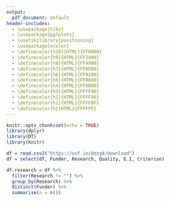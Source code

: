 ```yaml
---
output:
  pdf_document: default
header-includes: 
  - \usepackage{tikz}
  - \usepackage{pgfplots}
  - \usetikzlibrary{positioning}
  - \usepackage{xcolor}
  - \definecolor{h10}{HTML}{FF0000}
  - \definecolor{h9}{HTML}{FF2400}
  - \definecolor{h8}{HTML}{FF4900}
  - \definecolor{h7}{HTML}{FF6D00}
  - \definecolor{h6}{HTML}{FF9200}
  - \definecolor{h5}{HTML}{FFB600}
  - \definecolor{h4}{HTML}{FFDB00}
  - \definecolor{h3}{HTML}{FFFF00}
  - \definecolor{h2}{HTML}{FFFF40}
  - \definecolor{h1}{HTML}{FFFFBF}
  - \definecolor{h}{HTML}{FFFFFF}
---
```


\pagenumbering{gobble}

```r
knitr::opts_chunk$set(echo = TRUE)
library(dplyr)
library(DT)
library(knitr)
```

```r
df = read.csv2("https://osf.io/dmzg4/download")
df = select(df, Funder, Research, Quality, E.I, Criterion)
```

```r
df.research = df %>% 
  filter(Research != "") %>%
  group_by(Research) %>% 
  distinct(Funder) %>% 
  summarise(n = n())
```

\begin{tikzpicture}[
mynode/.style={rectangle, draw, text width=.75in, rounded corners, align=center},
lnode/.style={rectangle, draw, rounded corners},
]
%Nodes
\node[mynode, fill = `r paste("h",df.research$n[df.research$Research=="Relationship"], sep = "")`] (Relationship) {Relationship};
\node[mynode, fill = `r paste("h",df.research$n[df.research$Research=="Conscious Action"], sep = "")`] (Active) [below=of Relationship]	{Conscious Action};
\node[mynode, fill = `r paste("h",df.research$n[df.research$Research=="Actor"], sep = "")`] (Actor) [right=of Active]	{Actor};
\node[mynode, fill = `r paste("h",df.research$n[df.research$Research==""], sep = "")`] (Person) [right=of Relationship] {Person};
\node[] (R1) [below=of Active] { };
\node[] (R2) [below=of R1] { };
\node[mynode, fill = `r paste("h",df.research$n[df.research$Research=="Research"], sep = "")`] (Research) [below=of R2] {Research};
\node[mynode, fill = `r paste("h",df.research$n[df.research$Research=="Question at Hand"], sep = "")`] (Question) [left=of Research] {Question at Hand};
\node[mynode, fill = `r paste("h",df.research$n[df.research$Research=="New Knowledge"], sep = "")`] (New) [right=of Research] {New Knowledge};
\node[mynode, fill = `r paste("h",df.research$n[df.research$Research=="Context"], sep = "")`] (Context) [below=of New] {Context};
\node[mynode, fill = `r paste("h",df.research$n[df.research$Research=="Described Procedure"], sep = "")`] (Described) [right=of R1] {Described Procedure};
\node[mynode, fill = `r paste("h",df.research$n[df.research$Research=="Transparency"], sep = "")`] (Transparency) [below=of Context] {Transparency};
\node[mynode, fill = `r paste("h",df.research$n[df.research$Research=="Rules for Description"], sep = "")`] (Rules) [right=of Described] {Rules for Description};
\node[mynode, fill = `r paste("h",df.research$n[df.research$Research=="Provable"], sep = "")`] (Provable) [right=of New] {Provable};
\node[mynode, fill = `r paste("h",df.research$n[df.research$Research=="Beneficial"], sep = "")`] (Beneficial) [above=of Provable] {Beneficial};
\node[mynode, fill = `r paste("h",df.research$n[df.research$Research=="Target Group"], sep = "")`] (Target) [right=of Beneficial] {Target Group};
\node[mynode, fill = `r paste("h",df.research$n[df.research$Research=="Existing Knowledge"], sep = "")`] (Existing) [below=of Provable] {Existing Knowledge};
\node[mynode, fill = `r paste("h",df.research$n[df.research$Research=="Source"], sep = "")`] (Source) [below=of Existing] {Source};
\node[] (R4) [below=of Research] { };
\node[] (R5) [below=of R4] { };
\node[mynode, fill = `r paste("h",df.research$n[df.research$Research=="System of Rules"], sep = "")`] (System) [below left=of R5] {System of Rules};
\node[mynode, fill = `r paste("h",df.research$n[df.research$Research=="Scientific Method"], sep = "")`] (Scientific) [below right=of R5] {Scientific Method}; 
%Lines 
\draw[-latex] (Active.north) to [out=190,in=170] (Relationship.south);
\draw[-latex] (Relationship.south) to [out=10,in=-10] (Active.north);
\draw[-latex] (Active.east) -- (Actor.west);
\draw[-latex] (Actor.north) -- (Person.south);
\draw[-latex] (Research.north) -- (Active.south);
\draw[-latex] (Research.west) -- (Question.east);
\draw[-latex] (Research.south) -- (System.east);
\draw[-latex] (Research.south) -- (Scientific.west);
\draw[-latex] (Research.east) -- (Described.west);
\draw[-latex] (Research.east) -- (New.west);
\draw[-latex] (Research.east) -- (Context.west);
\draw[-latex] (Research.east) -- (Transparency.west);
\draw[-latex] (Described.east) -- (Rules.west);
\draw[-latex] (New.east) -- (Beneficial.west);
\draw[-latex] (New.east) -- (Provable.west);
\draw[-latex] (New.east) -- (Existing.west);
\draw[-latex] (Beneficial.east) -- (Target.west);
\draw[-latex] (Existing.south) -- (Source.north);
\draw[-latex] (Transparency.north) -- (Context.south);

\matrix [draw,above left] at (current bounding box.south east) {
  \node [lnode, fill = h] {n = 0 }; \\
  \node [lnode, fill = h1] {n = 1 }; \\
  \node [lnode, fill = h2] {n = 2 }; \\
  \node [lnode, fill = h3] {n = 3 }; \\
  \node [lnode, fill = h4] {n = 4 }; \\
  \node [lnode, fill = h5] {n = 5 }; \\
  \node [lnode, fill = h6] {n = 6 }; \\
  \node [lnode, fill = h7] {n = 7 }; \\
  \node [lnode, fill = h8] {n = 8 }; \\
  \node [lnode, fill = h9] {n = 9 }; \\
  \node [lnode, fill = h10] {n = 10}; \\
};
\end{tikzpicture}